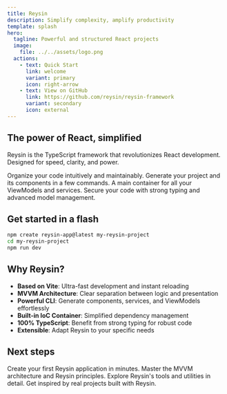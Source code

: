 ```yaml
---
title: Reysin
description: Simplify complexity, amplify productivity
template: splash
hero:
  tagline: Powerful and structured React projects
  image:
    file: ../../assets/logo.png
  actions:
    - text: Quick Start
      link: welcome
      variant: primary
      icon: right-arrow
    - text: View on GitHub
      link: https://github.com/reysin/reysin-framework
      variant: secondary
      icon: external
---
```



## The power of React, simplified

Reysin is the TypeScript framework that revolutionizes React development. Designed for speed, clarity, and power.

<CardGrid stagger>
  <Card title="Built-in MVVM structure" icon="layout">
    Organize your code intuitively and maintainably.
  </Card>
  <Card title="Intelligent CLI" icon="terminal">
    Generate your project and its components in a few commands.
  </Card>
  <Card title="Simplified state management" icon="random">
    A main container for all your ViewModels and services.
  </Card>
  <Card title="Native TypeScript" icon="approve-check">
    Secure your code with strong typing and advanced model management.
  </Card>
</CardGrid>

## Get started in a flash

```bash
npm create reysin-app@latest my-reysin-project
cd my-reysin-project
npm run dev
```

## Why Reysin?

- **Based on Vite**: Ultra-fast development and instant reloading
- **MVVM Architecture**: Clear separation between logic and presentation
- **Powerful CLI**: Generate components, services, and ViewModels effortlessly
- **Built-in IoC Container**: Simplified dependency management
- **100% TypeScript**: Benefit from strong typing for robust code
- **Extensible**: Adapt Reysin to your specific needs

## Next steps

<CardGrid stagger>
  <Card title="Getting Started Guide" icon="rocket">
    Create your first Reysin application in minutes.
  </Card>
  <Card title="Core Concepts" icon="open-book">
    Master the MVVM architecture and Reysin principles.
  </Card>
  <Card title="API Reference" icon="document">
    Explore Reysin's tools and utilities in detail.
  </Card>
  <Card title="Real-world Examples" icon="puzzle">
    Get inspired by real projects built with Reysin.
  </Card>
</CardGrid>